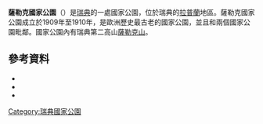 {{Infobox protected area
| name = Sarek National Park
| alt_name = Sareks nationalpark
| iucn_category = II
| photo = Pierikpakte in Sarek.jpg
| photo_width = 288
| photo_caption = 
| location = {{瑞典}}[[北博滕省|北博滕省]]
| nearest_city = 
| coords = {{coord|67|17|N|17|42|E|region:SE_type:landmark|display=inline,title}}
| area = {{convert|1970|km2|sqmi|abbr=on}}<ref name="naturvårdsverket">{{cite web | title=Sarek National Park | url=http://www.naturvardsverket.se/Documents/publikationer/978-91-620-8478-3.pdf?pid=4159 | publisher=[[瑞典环境保护局|Naturvårdsverket]] | accessdate=2015-08-13 | archive-date=2016-03-05 | archive-url=https://web.archive.org/web/20160305140326/http://www.naturvardsverket.se/Documents/publikationer/978-91-620-8478-3.pdf?pid=4159 | dead-url=no }}</ref>
| established = 1909年<ref name=swedishEPA>{{cite web|title=Sarek National Park|url=http://www.swedishepa.se/Enjoying-nature/Protected-areas/National-Parks/Sarek/|publisher=Swedish Environmental Agency|accessdate=2014-07-20|archive-date=2014-07-27|archive-url=https://web.archive.org/web/20140727105303/http://www.swedishepa.se/Enjoying-nature/Protected-areas/National-Parks/Sarek/|dead-url=no}}</ref>
| visitation_num = 
| visitation_year = 
| governing_body = 
| website = 
}}
'''薩勒克國家公園'''（{{lang-sv|Sareks nationalpark}}）是[[瑞典|瑞典]]的一處國家公園，位於瑞典的[[拉普蘭_(瑞典)|拉普蘭]]地區。薩勒克國家公園成立於1909年至1910年，是歐洲歷史最古老的國家公園，並且和兩個國家公園毗鄰。國家公園內有瑞典第二高山[[薩勒克山|薩勒克山]]。

== 參考資料 ==
{{reflist|30em}}
*{{citation|title=Detta är Sarek: [vandringar, bestigningar, geologi, fauna, flora]|last1=Abrahamsson|first1=Tore|isbn=91-34-51134-2|location=Stockholm|editor=Bonnier Alba|year=1993|language=sv|ref=CITEREFAbrahamsson1993}}
*{{citation|title=Sarek, Stora Sjöfallet, Padjelanta: three national parks in Swedish Lapland |last1=Curry-Lindahl|first1=Kai|authorlink=Kai Curry-Lindahl|location=Stockholm |editor=Rabén & Sjögren|year=1968|ref=CITEREFCurry-Lindahl1968}}
*{{citation|title=Laponia : Europas sista vildmark : Lapplands världsarv = Laponia : the last wilderness in Europe : Lapland's World Heritage Site|last1=Kihlberg|first1=Kurt|isbn=91-972178-8-3|location=Rosvik|editor=Nordkalotten|year=1997|language=en,sv|ref=CITEREFKihlberg1997}}
{{Commonscat|Sarek National Park|薩勒克國家公園}}
{{瑞典国家公园}}
[[Category:瑞典國家公園|Category:瑞典國家公園]]